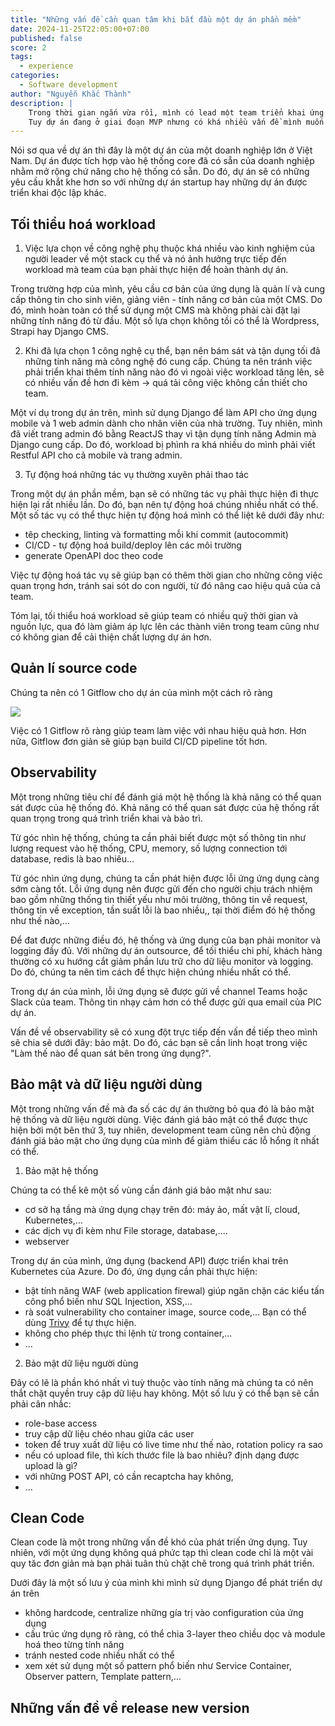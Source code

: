 ```yaml
---
title: "Những vấn đề cần quan tâm khi bắt đầu một dự án phần mềm"
date: 2024-11-25T22:05:00+07:00
published: false
score: 2
tags:
  - experience
categories:
  - Software development
author: "Nguyễn Khắc Thành"
description: |
    Trong thời gian ngắn vừa rồi, mình có lead một team triển khai ứng dụng mobile cho một trường đại học của Việt Nam.
    Tuy dự án đang ở giai đoạn MVP nhưng có khá nhiều vấn đề mình muốn chia sẽ với mọi người khi phát triển một dự án phần mềm cho doanh nghiệp.
---
```



Nói sơ qua về dự án thì đây là một dự án của một doanh nghiệp lớn ở Việt Nam. Dự án được tích hợp vào hệ thống core đã có sẵn của doanh
nghiệp nhằm mở rộng chứ năng cho hệ thống có sẵn. Do đó, dự án sẽ có những yêu cầu khắt khe hơn so với những dự án startup hay những 
dự án được triển khai độc lập khác.

## Tối thiểu hoá workload

1. Việc lựa chọn về công nghệ phụ thuộc khá nhiều vào kinh nghiệm của người leader về một stack cụ thể và nó ảnh hưởng trực tiếp đến workload mà team của
bạn phải thực hiện để hoàn thành dự án.

Trong trường hợp của mình, yêu cầu cơ bản của ứng dụng là quản lí và cung cấp thông tin cho sinh viên, giảng viên - tính năng cơ bản của một CMS. Do đó,
mình hoàn toàn có thể sử dụng một CMS mà không phải cài đặt lại những tính năng đó từ đầu. Một số lựa chọn không tồi có thể là Wordpress, Strapi hay Django CMS.

2. Khi đã lựa chọn 1 công nghệ cụ thể, bạn nên bám sát và tận dụng tối đâ những tính năng mà công nghệ đó cung cấp. Chúng ta nên tránh việc phải triển khai
thêm tính năng nào đó vì ngoài việc workload tăng lên, sẽ có nhiều vấn đề hơn đi kèm -> quá tải công việc không cần thiết cho team.

Một ví dụ trong dự án trên, mình sử dụng Django để làm API cho ứng dụng mobile và 1 web admin dành cho nhân viên của nhà trường. Tuy nhiên, mình đã viết trang admin đó
bằng ReactJS thay vì tận dụng tính năng Admin mà Django cung cấp. Do đó, workload bị phình ra khá nhiều do mình phải viết Restful API cho cả mobile và trang admin.

3. Tự động hoá những tác vụ thường xuyên phải thao tác

Trong một dự án phần mềm, bạn sẽ có những tác vụ phải thực hiện đi thực hiện lại rất nhiều lần. Do đó, bạn nên tự động hoá chúng nhiều nhất có thể.
Một số tác vụ có thể thực hiện tự động hoá mình có thể liệt kê dưới đây như:
- têp checking, linting và formatting mỗi khi commit (autocommit)
- CI/CD - tự động hoá build/deploy lên các môi trường
- generate OpenAPI doc theo code

Việc tự động hoá tác vụ sẽ giúp bạn có thêm thời gian cho những công việc quan trọng hơn, tránh sai sót do con người, từ đó nâng cao hiệu quả của cả team.

Tóm lại, tối thiểu hoá workload sẽ giúp team có nhiều quỹ thời gian và nguồn lực, qua đó làm giảm áp lực lên các thành viên trong team cũng như có không gian
để cải thiện chất lượng dự án hơn.


## Quản lí source code

Chúng ta nên có 1 Gitflow cho dự án của mình một cách rõ ràng

<Image
  width={1121}
  height={218}
  src="/images/Gitflow.png"
/>

Việc có 1 Gitflow rõ ràng giúp team làm việc với nhau hiệu quả hơn. Hơn nữa, Gitflow đơn giản sẽ giúp bạn build CI/CD pipeline tốt hơn.


## Observability

Một trong những tiêu chí để đánh giá một hệ thống là khả năng có thể quan sát được của hệ thống đó. Khả năng có thể quan sát được của hệ thống rất quan
trọng trong quá trình triển khai và bảo trì.

Từ góc nhìn hệ thống, chúng ta cần phải biết được một số thông tin như lượng request vào hệ thống, CPU, memory, số lượng connection tới database, redis là bao nhiêu...

Từ góc nhìn ứng dụng, chúng ta cần phát hiện được lỗi ứng ứng dụng càng sớm càng tốt. Lỗi ứng dụng nên được gửi đến cho người chịu trách nhiệm bao gồm những
thống tin thiết yếu như môi trường, thông tin về request, thông tin về exception, tần suất lỗi là bao nhiều,, tại thời điểm đó hệ thống như thế nào,...

Để đat được những điều đó, hệ thống và ứng dụng của bạn phải monitor và logging đầy đủ. Với những dự án outsource, để tối thiểu chi phí,
khách hàng thường có xu hướng cắt giảm phần lưu trữ cho dữ liệu monitor và logging. Do đó, chúng ta nên tìm cách để thực hiện chúng nhiều nhất có thể.

Trong dự án của mình, lỗi ứng dụng sẽ được gửi về channel Teams hoặc Slack của team. Thông tin nhạy cảm hơn có thể được gửi qua email của PIC dự án.

Vấn đề về observability sẽ có xung đột trực tiếp đến vấn đề tiếp theo mình sẽ chia sẽ dưới đây: bảo mật. Do đó, các bạn sẽ cần linh hoạt trong việc "Làm thế nào để quan sát bên trong ứng dụng?".


## Bảo mật và dữ liệu người dùng

Một trong những vấn đề mà đa số các dự án thường bỏ qua đó là bảo mật hệ thống và dữ liệu người dùng. Việc đánh giá bảo mật có thể được thực hiện bởi một bên thứ 3, tuy nhiên, development team
cũng nên chủ động đánh giá bảo mật cho ứng dụng của mình để giảm thiểu các lỗ hổng ít nhất có thể.

1. Bảo mật hệ thống

Chúng ta có thể kê một số vùng cần đánh giá bảo mật như sau:
- cơ sở hạ tầng mà ứng dụng chạy trên đó: máy ảo, mất vật lí, cloud, Kubernetes,...
- các dịch vụ đi kèm như File storage, database,....
- webserver

Trong dự án của mình, ứng dụng (backend API) được triển khai trên Kubernetes của Azure. Do đó, ứng dụng cần phải thực hiện:
- bật tính năng WAF (web application firewal) giúp ngăn chặn các kiểu tấn công phổ biến như SQL Injection, XSS,...
- rà soát vulnerability cho container image, source code,... Bạn có thể dùng [Trivy](https://trivy.dev/v0.57/) để tự thực hiện.
- không cho phép thực thi lệnh từ trong container,...
- ...

2. Bảo mật dữ liệu người dùng

Đây có lẽ là phần khó nhất vì tuỳ thuộc vào tính năng mà chúng ta có nên thắt chặt quyền truy cập dữ liệu hay không. Một số lưu ý có thể bạn sẽ 
cần phải cân nhắc:
- role-base access
- truy cập dữ liệu chéo nhau giữa các user
- token để truy xuất dữ liệu có live time như thế nào, rotation policy ra sao
- nếu có upload file, thì kích thước file là bao nhiêu? định dạng được upload là gì?
- với những POST API, có cần recaptcha hay không,
- ...


## Clean Code

Clean code là một trong những vấn đề khó của phát triến ứng dụng. Tuy nhiên, với một ứng dụng không quá phức tạp thì clean code chỉ là một vài quy tăc đơn giản
mà bạn phải tuân thủ chặt chẽ trong quá trình phát triền.

Dưới đây là một số lưu ý của mình khi mình sử dụng Django để phát triển dự án trên

- không hardcode, centralize những gía trị vào configuration của ứng dụng
- cấu trúc ứng dụng rõ ràng, có thể chia 3-layer theo chiều dọc và module hoá theo từng tính năng
- tránh nested code nhiều nhất có thể
- xem xét sử dụng một số pattern phổ biến như Service Container, Observer pattern, Template pattern,...


## Những vấn đề về release new version


